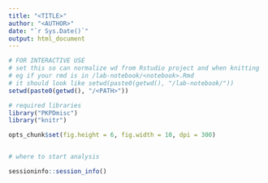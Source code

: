 ```yaml
---
title: "<TITLE>"
author: "<AUTHOR>"
date: "`r Sys.Date()`"
output: html_document
---
```


```r
# FOR INTERACTIVE USE
# set this so can normalize wd from Rstudio project and when knitting
# eg if your rmd is in /lab-notebook/<notebook>.Rmd
# it should look like setwd(paste0(getwd(), "/lab-notebook/"))
setwd(paste0(getwd(), "/<PATH>"))
```

```r
# required libraries
library("PKPDmisc")
library("knitr")
```

```r
opts_chunk$set(fig.height = 6, fig.width = 10, dpi = 300)
```

```r

```

```r
# where to start analysis
```


```r
sessioninfo::session_info()
```
